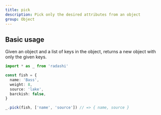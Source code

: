 ```yaml
---
title: pick
description: Pick only the desired attributes from an object
group: Object
---
```


## Basic usage

Given an object and a list of keys in the object, returns a new object with only the given keys.

```ts
import * as _ from 'radashi'

const fish = {
  name: 'Bass',
  weight: 8,
  source: 'lake',
  barckish: false,
}

_.pick(fish, ['name', 'source']) // => { name, source }
```
